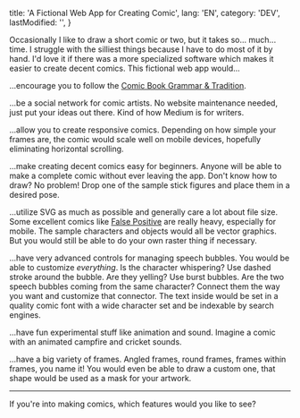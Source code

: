   title: 'A Fictional Web App for Creating Comic',
  lang: 'EN',
  category: 'DEV',
  lastModified: '',
}

Occasionally I like to draw a short comic or two, but it takes so... much... time. I struggle with the silliest things because I have to do most of it by hand. I'd love it if there was a more specialized software which makes it easier to create decent comics. This fictional web app would...

...encourage you to follow the [Comic Book Grammar & Tradition][comic-grammar].

...be a social network for comic artists. No website maintenance needed, just put your ideas out there. Kind of how Medium is for writers.

...allow you to create responsive comics. Depending on how simple your frames are, the comic would scale well on mobile devices, hopefully eliminating horizontal scrolling.

...make creating decent comics easy for beginners. Anyone will be able to make a complete comic without ever leaving the app. Don't know how to draw? No problem! Drop one of the sample stick figures and place them in a desired pose.

...utilize SVG as much as possible and generally care a lot about file size. Some excellent comics like [False Positive][false-positive] are really heavy, especially for mobile. The sample characters and objects would all be vector graphics. But you would still be able to do your own raster thing if necessary.

...have very advanced controls for managing speech bubbles. You would be able to customize _everything_. Is the character whispering? Use dashed stroke around the bubble. Are they yelling? Use burst bubbles. Are the two speech bubbles coming from the same character? Connect them the way you want and customize that connector. The text inside would be set in a quality comic font with a wide character set and be indexable by search engines.

...have fun experimental stuff like animation and sound. Imagine a comic with an animated campfire and cricket sounds.

...have a big variety of frames. Angled frames, round frames, frames within frames, you name it! You would even be able to draw a custom one, that shape would be used as a mask for your artwork.

---

If you're into making comics, which features would you like to see?

[comic-grammar]: http://www.blambot.com/articles_grammar.shtml
[false-positive]: http://falsepositivecomic.com/
